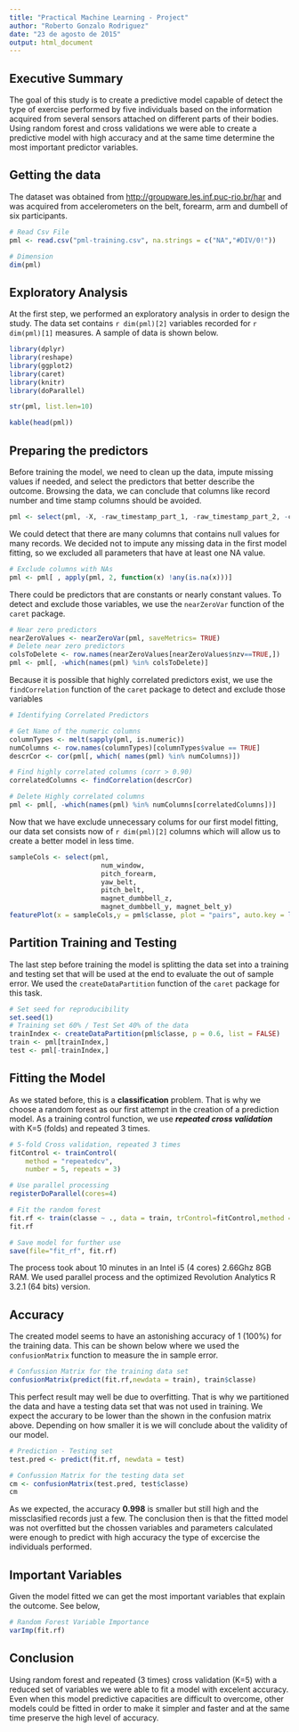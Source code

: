 ---
title: "Practical Machine Learning - Project"
author: "Roberto Gonzalo Rodriguez"
date: "23 de agosto de 2015"
output: html_document
---

## Executive Summary ##

The goal of this study is to create a predictive model capable of detect the type of exercise performed by five individuals based on the information acquired from several sensors attached on different parts of their bodies. Using random forest and cross validations we were able to create a predictive model with high accuracy and at the same time determine the most important predictor variables.

## Getting the data ##

The dataset was obtained from [http://groupware.les.inf.puc-rio.br/har](http://groupware.les.inf.puc-rio.br/har) and was acquired from accelerometers on the belt, forearm, arm and dumbell of six participants. 

```{r, cache=TRUE}
# Read Csv File
pml <- read.csv("pml-training.csv", na.strings = c("NA","#DIV/0!"))

# Dimension
dim(pml)
```

## Exploratory Analysis ##

At the first step, we performed an exploratory analysis in order to design the study. The data set contains `r dim(pml)[2]` variables recorded for `r dim(pml)[1]` measures. A sample of data is shown below.

```{r,echo=FALSE,warning=FALSE, message=FALSE, results='hide'}
library(dplyr)
library(reshape)
library(ggplot2)
library(caret)
library(knitr)
library(doParallel)
```

```{r, cache=TRUE}
str(pml, list.len=10)
```

```{r,results='asis',echo=FALSE, cache=FALSE}
kable(head(pml))
```

## Preparing the predictors ##

Before training the model, we need to clean up the data, impute missing values if needed, and select the predictors that better describe the outcome. Browsing the data, we can conclude that columns like record number and time stamp columns should be avoided.

```{r, cache=TRUE}
pml <- select(pml, -X, -raw_timestamp_part_1, -raw_timestamp_part_2, -cvtd_timestamp)
```

We could detect that there are many columns that contains null values for many records. We decided not to impute any missing data in the first model fitting, so we excluded all parameters that have at least one NA value.

```{r, cache=TRUE}
# Exclude columns with NAs
pml <- pml[ , apply(pml, 2, function(x) !any(is.na(x)))]
```

There could be predictors that are constants or nearly constant values. To detect and exclude those variables, we use the `nearZeroVar` function of the `caret` package.

```{r, cache=TRUE}
# Near zero predictors
nearZeroValues <- nearZeroVar(pml, saveMetrics= TRUE)
# Delete near zero predictors
colsToDelete <- row.names(nearZeroValues[nearZeroValues$nzv==TRUE,])
pml <- pml[, -which(names(pml) %in% colsToDelete)]
```

Because it is possible that highly correlated predictors exist, we use the `findCorrelation` function of the `caret` package to detect and exclude those variables

```{r, cache=TRUE}
# Identifying Correlated Predictors

# Get Name of the numeric columns
columnTypes <- melt(sapply(pml, is.numeric))
numColumns <- row.names(columnTypes)[columnTypes$value == TRUE]
descrCor <- cor(pml[, which( names(pml) %in% numColumns)])

# Find highly correlated columns (corr > 0.90)
correlatedColumns <- findCorrelation(descrCor)

# Delete Highly correlated columns
pml <- pml[, -which(names(pml) %in% numColumns[correlatedColumns])]
```

Now that we have exclude unnecessary colums for our first model fitting, our data set consists now of  `r dim(pml)[2]` columns which will allow us to create a better model in less time.


```{r, fig.height=10, fig.width=10, echo=FALSE, cache=TRUE}
sampleCols <- select(pml, 
                       num_window, 
                       pitch_forearm, 
                       yaw_belt, 
                       pitch_belt, 
                       magnet_dumbbell_z, 
                       magnet_dumbbell_y, magnet_belt_y)
featurePlot(x = sampleCols,y = pml$classe, plot = "pairs", auto.key = list(columns = 5))
```

## Partition Training and Testing  ##

The last step before training the model is splitting the data set into a training and testing set that will be used at the end to evaluate the out of sample error. We used the `createDataPartition` function of the `caret` package for this task.

```{r, cache=TRUE}
# Set seed for reproducibility
set.seed(1)
# Training set 60% / Test Set 40% of the data
trainIndex <- createDataPartition(pml$classe, p = 0.6, list = FALSE)
train <- pml[trainIndex,]
test <- pml[-trainIndex,]
```

## Fitting the Model ##

As we stated before, this is a **classification** problem. That is why we choose a random forest as our first attempt in the creation of a prediction model. As a training control function, we use ***repeated cross validation*** with K=5 (folds) and repeated 3 times.

```{r, cache=TRUE}
# 5-fold Cross validation, repeated 3 times
fitControl <- trainControl(
    method = "repeatedcv",
    number = 5, repeats = 3)

# Use parallel processing
registerDoParallel(cores=4)

# Fit the random forest
fit.rf <- train(classe ~ ., data = train, trControl=fitControl,method = "rf")
fit.rf

# Save model for further use
save(file="fit_rf", fit.rf)
```

The process took about 10 minutes in an Intel i5 (4 cores) 2.66Ghz 8GB RAM. We used parallel process and the optimized Revolution Analytics R 3.2.1 (64 bits) version.

## Accuracy ##

The created model seems to have an astonishing accuracy of 1 (100%) for the training data. This can be shown below where we used the `confusionMatrix` function to measure the in sample error.

```{r, cache=TRUE}
# Confussion Matrix for the training data set
confusionMatrix(predict(fit.rf,newdata = train), train$classe)
```

This perfect result may well be due to overfitting. That is why we partitioned the data and have a testing data set that was not used in training. We expect the accurary to be lower than the shown in the confusion matrix above. Depending on how smaller it is we will conclude about the validity of our model.

```{r, cache=TRUE}
# Prediction - Testing set
test.pred <- predict(fit.rf, newdata = test)

# Confussion Matrix for the testing data set
cm <- confusionMatrix(test.pred, test$classe)
cm
```

As we expected, the accuracy **0.998** is smaller but still high and the missclasified records just a few. The conclusion then is that the fitted model was not overfitted but the chossen variables and parameters calculated were enough to predict with high accuracy the type of excercise the individuals performed.

## Important Variables ##

Given the model fitted we can get the most important variables that explain the outcome. See below,  

```{r, cache=TRUE}
# Random Forest Variable Importance
varImp(fit.rf)
```

## Conclusion ##
Using random forest and repeated (3 times) cross validation (K=5) with a reduced set of variables we were able to fit a model with excelent accuracy. Even when this model predictive capacities are difficult to overcome, other models could be fitted in order to make it simpler and faster and at the same time preserve the high level of accuracy.





